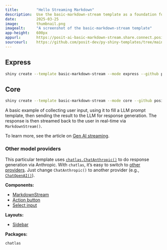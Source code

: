 ```yaml
---
title:        "Hello Streaming Markdown"
description:  Use the basic-markdown-stream template as a foundation for your next Shiny app.
date:         2025-03-25
image:        thumbnail.png
imagealt:     "A screenshot of the basic-markdown-stream template"
app-height:   600px
appurl:       https://posit-ai-basic-markdown-stream.share.connect.posit.cloud/
sourceurl:    https://github.com/posit-dev/py-shiny-templates/tree/main/gen-ai/basic-markdown-stream
---
```


::: {.panel-tabset .shiny-mode-tabset  group="shiny-app-mode"}
## Express
``` bash
shiny create --template basic-markdown-stream --mode express --github posit-dev/py-shiny-templates/gen-ai
```
## Core
``` bash
shiny create --template basic-markdown-stream --mode core --github posit-dev/py-shiny-templates/gen-ai
```
:::

A basic example of collecting user input, using it to fill a LLM prompt template, then sending the result to the LLM for response generation. The response is then streamed back to the user in real-time via `MarkdownStream()`.

To learn more, see the article on [Gen AI streaming](/docs/genai-stream.qmd).

::: callout-note
### Other model providers

This particular template uses [`chatlas.ChatAnthropic()`](https://posit-dev.github.io/chatlas/reference/ChatAnthropic.html) to do response generation via Anthropic. With `chatlas`, it's easy to switch to [other providers](https://posit-dev.github.io/chatlas/reference/).
Just change `ChatAnthropic()` to another provider (e.g., [`ChatOpenAI()`](https://posit-dev.github.io/chatlas/reference/ChatOpenAI.html)).
:::


:::: {.grid .tags}
::: {.g-col-6 .g-col-sm-4}
**Components:**

* [MarkdownStream](/api/express/express.ui.MarkdownStream.qmd)
* [Action button](/components/inputs/action-button/index.qmd)
* [Select input](/components/inputs/selectize-single/index.qmd)

:::
::: {.g-col-6 .g-col-sm-4}
**Layouts:**

* [Sidebar](/layouts/sidebars/index.qmd)

:::
::: {.g-col-6 .g-col-sm-4}
**Packages:**

`chatlas`
:::
::::
